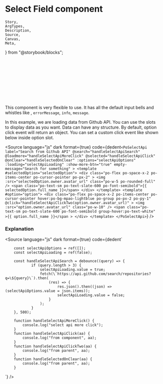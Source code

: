 # Select Field component

	Story,
	ArgTypes,
	Description,
	Source,
	Canvas,
	Meta,
} from "@storybook/blocks";




<div className=" po-bg-white po-p-5">
	<Story of={PoSelectApiStories.SelectField} />
	<br />
	<br />
	<br />
	<br />
	<br />
	<br />
	<br />
	&nbsp;
</div>

This component is very flexible to use.
It has all the default input bells and whistles like , `errorMessage`, `info`, `message`.

In this example, we are loading data from Github API. You can use the slots to display data as you want. Data can have any structure.
By default, option click event will return an object. You can set a custom click event like shown below inside option slot.

<Source
	language="js"
	dark
	format={true}
	code={dedent`
    <PoSelectApi
			label="Search from Github API"
			@search="handleSelectApiSearch"
			@loadmore="handleSelectApiMoreClick"
			@selected="handleSelectApiClick"
			@onClear="handleSelectedOnClear"
			:options="selectApiOptions"
			:loading="selectApiLoading"
			:show-more-btn="true"
			empty-message="Search for something"
		>
			<template #selectedOption="selectedOption">
				<div
					class="po-flex po-space-x-2 po-items-center po-cursor-pointer po-px-2"
				>
					<img
						:src="selectedOption.owner.avatar_url"
						class="po-w-5 po-rounded-full"
					/>
					<span class="po-text-sm po-text-slate-600 po-font-semibold">{{
						selectedOption.full_name
					}}</span>
				</div>
			</template>
			<template #option="option">
				<div
					class="po-flex po-space-x-2 po-items-center po-cursor-pointer hover:po-bg-mpao-lightblue po-group po-px-2 po-py-1"
					@click="handleSelectApiClickTwo(option.owner.avatar_url)"
				>
					<img :src="option.owner.avatar_url" class="po-w-10" />
					<span
						class="po-text-sm po-text-slate-600 po-font-semibold group-hover:po-text-white"
						>{{ option.full_name }}</span
					>
				</div>
			</template>
		</PoSelectApi>
  `}
/>

### Explanation

<Source
	language="js"
	dark
	format={true}
	code={dedent`

    	const selectApiOptions = ref([]);
    	const selectApiLoading = ref(false);

    	const handleSelectApiSearch = debounce((query) => {
    			if (query.length > 3) {
    				selectApiLoading.value = true;
    				fetch(\`https://api.github.com/search/repositories?q=\${query}\`).then(
    					(res) => {
    						res.json().then((json) => (selectApiOptions.value = json.items));
    						selectApiLoading.value = false;
    					}
    				);
    			}
    	}, 500);

    	function handleSelectApiMoreClick() {
    		console.log("select api more click");
    	}
    	function handleSelectApiClick(aa) {
    		console.log("from component", aa);
    	}
    	function handleSelectApiClickTwo(aa) {
    		console.log("from parent", aa);
    	}
    	function handleSelectedOnClear(aa) {
    		console.log("from parent", aa);
    	}

`}
/>

<ArgTypes of={PoSelectApi} />

